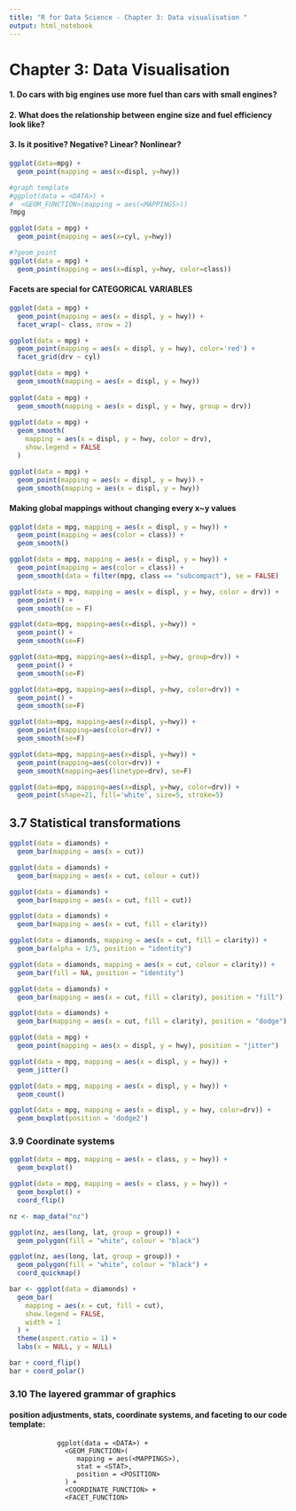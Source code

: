 ```yaml
---
title: "R for Data Science - Chapter 3: Data visualisation "
output: html_notebook
---
```


# **Chapter 3: Data Visualisation**

#### 1. Do cars with big engines use more fuel than cars with small engines? 
#### 2. What does the relationship between engine size and fuel efficiency look like?
#### 3. Is it positive? Negative? Linear? Nonlinear?
```r
ggplot(data=mpg) + 
  geom_point(mapping = aes(x=displ, y=hwy))
```


```r
#graph template
#ggplot(data = <DATA>) + 
#  <GEOM_FUNCTION>(mapping = aes(<MAPPINGS>))
?mpg
```
```r
ggplot(data = mpg) + 
  geom_point(mapping = aes(x=cyl, y=hwy))
```
```r
#?geom_point
ggplot(data = mpg) + 
  geom_point(mapping = aes(x=displ, y=hwy, color=class))
```
#### **Facets are special for CATEGORICAL VARIABLES**
```r
ggplot(data = mpg) + 
  geom_point(mapping = aes(x = displ, y = hwy)) + 
  facet_wrap(~ class, nrow = 2)
```
```r
ggplot(data = mpg) + 
  geom_point(mapping = aes(x = displ, y = hwy), color='red') + 
  facet_grid(drv ~ cyl)
```
```r
ggplot(data = mpg) +
  geom_smooth(mapping = aes(x = displ, y = hwy))
              
ggplot(data = mpg) +
  geom_smooth(mapping = aes(x = displ, y = hwy, group = drv))
    
ggplot(data = mpg) +
  geom_smooth(
    mapping = aes(x = displ, y = hwy, color = drv),
    show.legend = FALSE
  )
```
```r
ggplot(data = mpg) + 
  geom_point(mapping = aes(x = displ, y = hwy)) +
  geom_smooth(mapping = aes(x = displ, y = hwy))
```
#### **Making global mappings without changing every x~y values**
```r
ggplot(data = mpg, mapping = aes(x = displ, y = hwy)) + 
  geom_point(mapping = aes(color = class)) + 
  geom_smooth()
```
```r
ggplot(data = mpg, mapping = aes(x = displ, y = hwy)) + 
  geom_point(mapping = aes(color = class)) + 
  geom_smooth(data = filter(mpg, class == "subcompact"), se = FALSE)
```
```r
ggplot(data = mpg, mapping = aes(x = displ, y = hwy, color = drv)) + 
  geom_point() + 
  geom_smooth(se = F)
```
```r
ggplot(data=mpg, mapping=aes(x=displ, y=hwy)) +
  geom_point() +
  geom_smooth(se=F)

ggplot(data=mpg, mapping=aes(x=displ, y=hwy, group=drv)) +
  geom_point() +
  geom_smooth(se=F)
```
```r
ggplot(data=mpg, mapping=aes(x=displ, y=hwy, color=drv)) +
  geom_point() +
  geom_smooth(se=F)

ggplot(data=mpg, mapping=aes(x=displ, y=hwy)) +
  geom_point(mapping=aes(color=drv)) +
  geom_smooth(se=F)
```
```r
ggplot(data=mpg, mapping=aes(x=displ, y=hwy)) +
  geom_point(mapping=aes(color=drv)) +
  geom_smooth(mapping=aes(linetype=drv), se=F)

ggplot(data=mpg, mapping=aes(x=displ, y=hwy, color=drv)) +
  geom_point(shape=21, fill='white', size=5, stroke=5)
```
## **3.7 Statistical transformations**
```r
ggplot(data = diamonds) + 
  geom_bar(mapping = aes(x = cut))
```
```r
ggplot(data = diamonds) + 
  geom_bar(mapping = aes(x = cut, colour = cut))

ggplot(data = diamonds) + 
  geom_bar(mapping = aes(x = cut, fill = cut))
```
```r
ggplot(data = diamonds) + 
  geom_bar(mapping = aes(x = cut, fill = clarity))
```
```r
ggplot(data = diamonds, mapping = aes(x = cut, fill = clarity)) + 
  geom_bar(alpha = 1/5, position = "identity")

ggplot(data = diamonds, mapping = aes(x = cut, colour = clarity)) + 
  geom_bar(fill = NA, position = "identity")
```
```r
ggplot(data = diamonds) + 
  geom_bar(mapping = aes(x = cut, fill = clarity), position = "fill")
```
```r
ggplot(data = diamonds) + 
  geom_bar(mapping = aes(x = cut, fill = clarity), position = "dodge")
```
```r
ggplot(data = mpg) + 
  geom_point(mapping = aes(x = displ, y = hwy), position = "jitter")
```


```r
ggplot(data = mpg, mapping = aes(x = displ, y = hwy)) + 
  geom_jitter() 

ggplot(data = mpg, mapping = aes(x = displ, y = hwy)) + 
  geom_count()
```


```r
ggplot(data = mpg, mapping = aes(x = displ, y = hwy, color=drv)) + 
  geom_boxplot(position = 'dodge2')
```

### **3.9 Coordinate systems**
```r
ggplot(data = mpg, mapping = aes(x = class, y = hwy)) + 
  geom_boxplot()

ggplot(data = mpg, mapping = aes(x = class, y = hwy)) + 
  geom_boxplot() +
  coord_flip()
```


```r
nz <- map_data("nz")

ggplot(nz, aes(long, lat, group = group)) +
  geom_polygon(fill = "white", colour = "black")

ggplot(nz, aes(long, lat, group = group)) +
  geom_polygon(fill = "white", colour = "black") +
  coord_quickmap()
```


```r
bar <- ggplot(data = diamonds) + 
  geom_bar(
    mapping = aes(x = cut, fill = cut), 
    show.legend = FALSE,
    width = 1
  ) + 
  theme(aspect.ratio = 1) +
  labs(x = NULL, y = NULL)

bar + coord_flip()
bar + coord_polar()
```
### **3.10 The layered grammar of graphics**
#### position adjustments, stats, coordinate systems, and faceting to our code template:
                ggplot(data = <DATA>) + 
                  <GEOM_FUNCTION>(
                     mapping = aes(<MAPPINGS>),
                     stat = <STAT>, 
                     position = <POSITION>
                  ) +
                  <COORDINATE_FUNCTION> +
                  <FACET_FUNCTION>